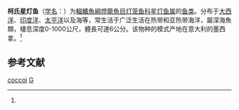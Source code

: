 {{Speciesbox
| taxon = Gonichthys coccoi
| status = NE
| status_system = IUCN3.1
| image = Gonichthys cocco.jpg
| binomial_authority = Cocco, 1829<ref name='id5576'>{{cite web| url =http://www.bioinfo.cn/db05/BjdwSpecies.php?action=view&id=5576| title =柯氏星灯鱼| work =中国动物物种编目数据库| publisher =中国科学院微生物研究所| author =中国科学院动物研究所| accessdate =2009-04-11| deadurl =yes| archiveurl =https://web.archive.org/web/20160305104239/http://www.bioinfo.cn/db05/BjdwSpecies.php?action=view&id=5576| archivedate =2016-03-05}}</ref>
| synonyms = *''Alysia loricata''<br /><small>Lowe, 1839</small>
*''Gonichthys coccoi''<br /><small>Cocco, 1829</small>
*''Myctophum coccoi''<br /><small>Cocco, 1829</small>
*''Myctophum hians''<br /><small>Richardson, 1845</small>
*''Rhinoscopelus cocco''<br /><small>Cocco, 1829</small>
*''Rhinoscopelus coccoi''<br /><small>Cocco, 1829</small>
*''Scopelus cocco''<br /><small>Cocco, 1829</small>
*''Scopelus gracile''<br /><small>Lütken, 1892</small>
*''Scopelus gracilis''<br /><small>Lütken, 1892</small>
*''Scopelus jagorii''<br /><small>Peters, 1860</small>
}}

'''柯氏星灯鱼'''（[[学名|学名]]：{{lang|la|''Gonichthys coccoi''}}）为[[輻鰭魚綱|輻鰭魚綱]][[燈籠魚目|燈籠魚目]][[灯笼鱼科|灯笼鱼科]][[星灯鱼属|星灯鱼属]]的[[鱼类|鱼类]]。分布于[[大西洋|大西洋]]、[[印度洋|印度洋]]、[[太平洋|太平洋]]以及海等，常生活于广泛生活在热带和亚热带海洋，屬深海魚類，棲息深度0-1000公尺，體長可達6公分。该物种的模式产地在意大利的墨西拿。<ref name='id5576'/>

== 参考文献 ==
{{reflist}}

{{Taxonbar|from=Q2550327}}

[[Category:星灯鱼属|coccoi]]
[[Category:1829年描述的魚類|G]]

{{灯笼鱼目小作品}}